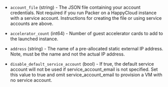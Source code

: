 <!-- Code generated from the comments of the Config struct in builder/happycloud/config.go; DO NOT EDIT MANUALLY -->

- `account_file` (string) - The JSON file containing your account credentials. Not required if you
  run Packer on a HappyCloud instance with a service account. Instructions for
  creating the file or using service accounts are above.

- `accelerator_count` (int64) - Number of guest accelerator cards to add to the launched instance.

- `address` (string) - The name of a pre-allocated static external IP address. Note, must be the
  name and not the actual IP address.

- `disable_default_service_account` (bool) - If true, the default service account will not be used if
  service_account_email is not specified. Set this value to true and omit
  service_account_email to provision a VM with no service account.

<!-- End of code generated from the comments of the Config struct in builder/happycloud/config.go; -->
